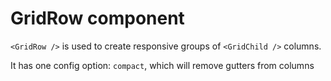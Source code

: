 
<Meta of={GridRowStories} />

# GridRow component

`<GridRow />` is used to create responsive groups of `<GridChild />` columns.

It has one config option: `compact`, which will remove gutters from columns

<Canvas>
  <Story of={GridRowStories.CompactAndGutterlessColumns} />
</Canvas>

